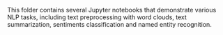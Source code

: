 This folder contains several Jupyter notebooks that demonstrate various NLP tasks, including text preprocessing with word clouds, text summarization, sentiments classification and named entity recognition.
